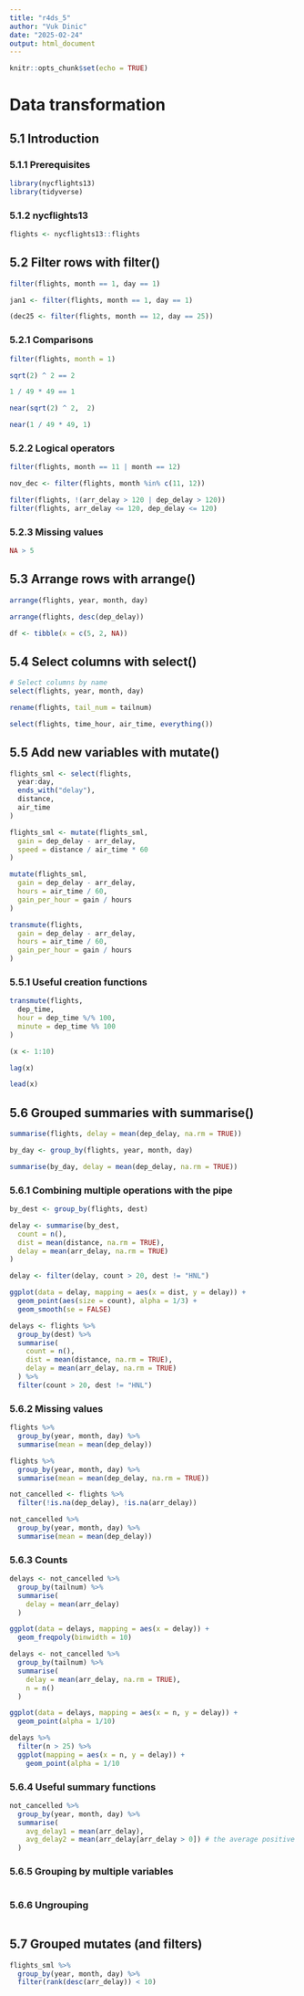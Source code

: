 ---
title: "r4ds_5"
author: "Vuk Dinic"
date: "2025-02-24"
output: html_document
---

```{r setup, include=FALSE}
knitr::opts_chunk$set(echo = TRUE)
```

# Data transformation

## 5.1 Introduction
### 5.1.1 Prerequisites
```{r}
library(nycflights13)
library(tidyverse)
```
### 5.1.2 nycflights13
```{r}
flights <- nycflights13::flights
```

## 5.2 Filter rows with filter()
```{r}
filter(flights, month == 1, day == 1)
```

```{r}
jan1 <- filter(flights, month == 1, day == 1)
```

```{r}
(dec25 <- filter(flights, month == 12, day == 25))
```

### 5.2.1 Comparisons
```{r}
filter(flights, month = 1)
```

```{r}
sqrt(2) ^ 2 == 2
```

```{r}
1 / 49 * 49 == 1
```

```{r}
near(sqrt(2) ^ 2,  2)
```

```{r}
near(1 / 49 * 49, 1)
```
### 5.2.2 Logical operators
```{r}
filter(flights, month == 11 | month == 12)
```

```{r}
nov_dec <- filter(flights, month %in% c(11, 12))
```

```{r}
filter(flights, !(arr_delay > 120 | dep_delay > 120))
filter(flights, arr_delay <= 120, dep_delay <= 120)
```

### 5.2.3 Missing values
```{r}
NA > 5
```

## 5.3 Arrange rows with arrange()
```{r}
arrange(flights, year, month, day)
```

```{r}
arrange(flights, desc(dep_delay))
```

```{r}
df <- tibble(x = c(5, 2, NA))
```

## 5.4 Select columns with select()
```{r}
# Select columns by name
select(flights, year, month, day)
```

```{r}
rename(flights, tail_num = tailnum)
```

```{r}
select(flights, time_hour, air_time, everything())
```

## 5.5 Add new variables with mutate()
```{r}
flights_sml <- select(flights, 
  year:day, 
  ends_with("delay"), 
  distance, 
  air_time
)

flights_sml <- mutate(flights_sml,
  gain = dep_delay - arr_delay,
  speed = distance / air_time * 60
)
```

```{r}
mutate(flights_sml,
  gain = dep_delay - arr_delay,
  hours = air_time / 60,
  gain_per_hour = gain / hours
)
```

```{r}
transmute(flights,
  gain = dep_delay - arr_delay,
  hours = air_time / 60,
  gain_per_hour = gain / hours
)
```

### 5.5.1 Useful creation functions
```{r}
transmute(flights,
  dep_time,
  hour = dep_time %/% 100,
  minute = dep_time %% 100
)
```

```{r}
(x <- 1:10)
```
```{r}
lag(x)
```
```{r}
lead(x)
```
## 5.6 Grouped summaries with summarise()
```{r}
summarise(flights, delay = mean(dep_delay, na.rm = TRUE))
```

```{r}
by_day <- group_by(flights, year, month, day)
```
```{r}
summarise(by_day, delay = mean(dep_delay, na.rm = TRUE))
```

### 5.6.1 Combining multiple operations with the pipe
```{r}
by_dest <- group_by(flights, dest)
```
```{r}
delay <- summarise(by_dest,
  count = n(),
  dist = mean(distance, na.rm = TRUE),
  delay = mean(arr_delay, na.rm = TRUE)
)
```
```{r}
delay <- filter(delay, count > 20, dest != "HNL")
```

```{r}
ggplot(data = delay, mapping = aes(x = dist, y = delay)) +
  geom_point(aes(size = count), alpha = 1/3) +
  geom_smooth(se = FALSE)
```

```{r}
delays <- flights %>% 
  group_by(dest) %>% 
  summarise(
    count = n(),
    dist = mean(distance, na.rm = TRUE),
    delay = mean(arr_delay, na.rm = TRUE)
  ) %>% 
  filter(count > 20, dest != "HNL")
```

### 5.6.2 Missing values
```{r}
flights %>% 
  group_by(year, month, day) %>% 
  summarise(mean = mean(dep_delay))
```

```{r}
flights %>% 
  group_by(year, month, day) %>% 
  summarise(mean = mean(dep_delay, na.rm = TRUE))
```

```{r}
not_cancelled <- flights %>% 
  filter(!is.na(dep_delay), !is.na(arr_delay))
```

```{r}
not_cancelled %>% 
  group_by(year, month, day) %>% 
  summarise(mean = mean(dep_delay))
```

### 5.6.3 Counts
```{r}
delays <- not_cancelled %>% 
  group_by(tailnum) %>% 
  summarise(
    delay = mean(arr_delay)
  )
```
```{r}
ggplot(data = delays, mapping = aes(x = delay)) + 
  geom_freqpoly(binwidth = 10)
```

```{r}
delays <- not_cancelled %>% 
  group_by(tailnum) %>% 
  summarise(
    delay = mean(arr_delay, na.rm = TRUE),
    n = n()
  )
```
```{r}
ggplot(data = delays, mapping = aes(x = n, y = delay)) + 
  geom_point(alpha = 1/10)
```

```{r}
delays %>% 
  filter(n > 25) %>% 
  ggplot(mapping = aes(x = n, y = delay)) + 
    geom_point(alpha = 1/10
```

### 5.6.4 Useful summary functions
```{r}
not_cancelled %>% 
  group_by(year, month, day) %>% 
  summarise(
    avg_delay1 = mean(arr_delay),
    avg_delay2 = mean(arr_delay[arr_delay > 0]) # the average positive delay
  )
```

### 5.6.5 Grouping by multiple variables
```{r}

```

### 5.6.6 Ungrouping
```{r}

```

## 5.7 Grouped mutates (and filters)
```{r}
flights_sml %>% 
  group_by(year, month, day) %>%
  filter(rank(desc(arr_delay)) < 10)
```

